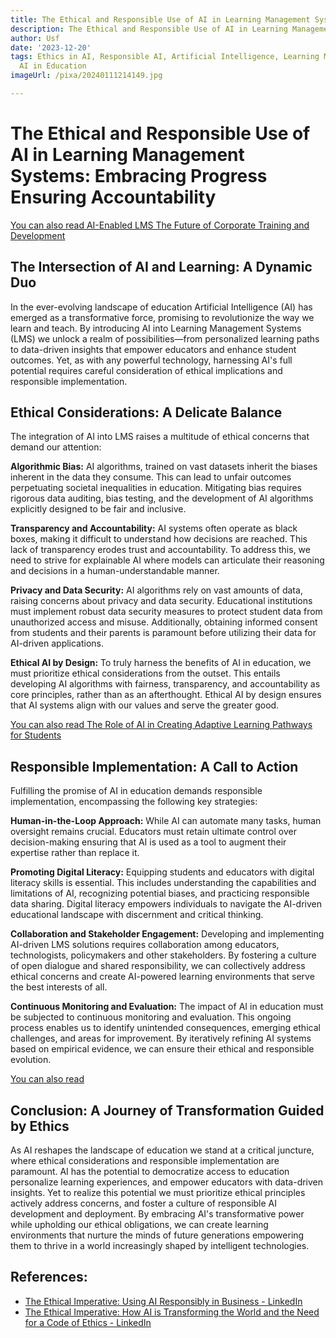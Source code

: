 ```yaml
---
title: The Ethical and Responsible Use of AI in Learning Management Systems
description: The Ethical and Responsible Use of AI in Learning Management Systems
author: Usf
date: '2023-12-20'
tags: Ethics in AI, Responsible AI, Artificial Intelligence, Learning Management Systems,
  AI in Education
imageUrl: /pixa/20240111214149.jpg

---
```

# The  Ethical and Responsible Use of AI in Learning Management Systems: Embracing Progress Ensuring Accountability

[You can also read AI-Enabled LMS The Future of Corporate Training and Development](AI-Enabled%20LMS%20The%20Future%20of%20Corporate%20Training%20and%20Development)


## The Intersection of AI and Learning: A  Dynamic Duo

In the ever-evolving landscape of  education Artificial Intelligence (AI) has  emerged as a transformative force, promising to revolutionize the way we learn  and teach. By introducing AI into Learning Management Systems (LMS) we unlock a realm of possibilities—from personalized learning paths to data-driven insights that empower educators and enhance student  outcomes.  Yet, as with any powerful technology, harnessing AI's full  potential requires careful consideration of ethical implications and  responsible implementation.

## Ethical Considerations: A Delicate Balance

The integration of AI  into LMS  raises a multitude  of ethical concerns that demand our attention:

**Algorithmic Bias:** AI algorithms, trained on vast datasets inherit the biases inherent  in the data they consume. This can lead to unfair outcomes  perpetuating societal  inequalities in education.  Mitigating bias requires rigorous data auditing, bias testing, and the development of AI algorithms  explicitly designed to be fair and inclusive.

**Transparency and Accountability:** AI systems often operate as black boxes, making it difficult to understand how  decisions are reached. This lack of transparency  erodes trust and accountability. To address  this,  we need to strive for explainable AI where models can articulate their reasoning and decisions in a human-understandable manner.

**Privacy and Data Security:** AI algorithms rely on  vast amounts of data, raising concerns about privacy and  data security.  Educational institutions must implement robust data security measures to protect student data from unauthorized access and misuse.  Additionally, obtaining informed consent from students and their parents is paramount  before utilizing their data for AI-driven applications.

**Ethical AI by  Design:** To truly harness the benefits  of AI in education,  we  must prioritize ethical considerations from the outset. This entails developing AI algorithms with fairness, transparency, and accountability as  core principles, rather than as an afterthought. Ethical  AI by design ensures  that AI systems align with our values  and serve the greater good.

[You can also read The Role of AI in  Creating Adaptive Learning Pathways for Students](The%20Role%20of%20AI%20in%20Creating%20Adaptive%20Learning%20Pathways%20for%20Students)


## Responsible Implementation: A Call to Action

Fulfilling the promise of AI in education demands responsible implementation, encompassing the following key strategies:

**Human-in-the-Loop Approach:** While AI can automate many  tasks, human oversight remains crucial. Educators must retain ultimate control over decision-making ensuring that AI is used as a tool to augment  their expertise rather than replace it.

**Promoting Digital Literacy:** Equipping students and educators with  digital literacy skills is  essential. This includes understanding  the capabilities and limitations of  AI, recognizing potential biases, and practicing responsible data sharing. Digital literacy empowers individuals to navigate the AI-driven educational landscape with  discernment and critical thinking.

**Collaboration and Stakeholder Engagement:** Developing and implementing AI-driven LMS  solutions requires  collaboration among educators, technologists, policymakers and other stakeholders. By fostering a culture of open  dialogue and  shared responsibility, we can collectively address ethical concerns and create AI-powered learning environments that serve the best interests of all.

**Continuous  Monitoring and Evaluation:** The  impact of AI in education must be subjected to continuous monitoring  and  evaluation. This ongoing process enables us to identify unintended consequences, emerging ethical challenges, and areas  for improvement. By iteratively refining  AI systems based on empirical evidence, we can ensure their ethical and responsible evolution.

[You can also read ]()


## Conclusion: A Journey of  Transformation Guided by Ethics

As AI reshapes the landscape of education we stand at a critical juncture, where ethical considerations and responsible implementation  are paramount.  AI has the potential to  democratize access to education personalize learning experiences,  and empower  educators with  data-driven insights. Yet to realize this potential we must prioritize  ethical principles actively address concerns, and foster a culture of responsible AI development and deployment. By embracing AI's transformative power while upholding  our ethical obligations, we can create learning  environments that nurture the minds of  future generations empowering them to thrive in a world increasingly shaped by  intelligent technologies.

## References:
- [The Ethical Imperative: Using AI Responsibly in Business - LinkedIn](https://www.linkedin.com/pulse/ethical-imperative-using-ai-responsibly-business-laxhe?trk=organization_guest_main-feed-card_feed-article-content)
- [The Ethical Imperative: How AI is Transforming the World and the Need for a Code of Ethics - LinkedIn](https://www.linkedin.com/pulse/ethical-imperative-how-ai-transforming-world-need-code-ethics)
